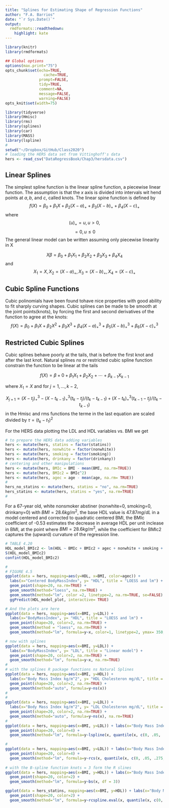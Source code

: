 ```yaml
---
title: "Splines for Estimating Shape of Regression Functions"
author: "F.A. Barrios"
date: "`r Sys.Date()`"
output:
  rmdformats::readthedown:
    highlight: kate
---
```



```r
library(knitr)
library(rmdformats)

## Global options
options(max.print="75")
opts_chunk$set(echo=TRUE,
	             cache=TRUE,
               prompt=FALSE,
               tidy=TRUE,
               comment=NA,
               message=FALSE,
               warning=FALSE)
opts_knit$set(width=75)
```

```r
library(tidyverse)
library(Hmisc)
library(rms)
library(splines)
library(car)
library(MASS)
library(lspline)
#
setwd("~/Dropbox/GitHub/Class2020")
# loading the HERS data set from Vittinghoff's data
hers <- read_csv("DataRegressBook/Chap3/hersdata.csv")
```

## Linear Splines

The simplest spline function is the linear spline function, a piecewise linear function. The assumption is that the $x$ axis is divided into intervals wit hend points at $a, b,$ and $c$, called knots. The linear spine function is defined by
$$ f(X) = \beta_0 + \beta_1 X + \beta_2 (X-a)_+ + \beta_3 (X-b)_+ + \beta_4 (X-c)_+ $$
where
$$ (u)_+  =  u, u>0,$$
$$ = 0, u \leq 0 $$
The general linear model can be written assuming only piecewise linearity in X

$$ X \beta = \beta_0 + \beta_1 X_1 + \beta_2 X_2 + \beta_3 X_3 + \beta_4 X_4 $$
and
$$ X_1 = X , X_2 = (X-a)_+ , X_3 = (X-b)_+ , X_4 =(X-c)_+ $$

## Cubic Spline Functions

Cubic polinomials have been found tohave nice properties with good ability to fit sharply curving shapes.  Cubic splines can be made to be smooth at the joint points(knots), by forcing the first and second derivatives of the function to agree at the knots:
$$ f(X) = \beta_0 + \beta_1 X + \beta_2 X^2 + \beta_3 X^3 + \beta_4 (X-a)^{3}_+ + \beta_5 (X-b)^{3}_+ + \beta_6 (X-c)^{3}_+ $$

## Restricted Cubic Splines

Cubic splines behave poorly at the tails, that is before the first knot and after the last knot. Natural splines $ns$ or restricted cubic spline function constrain the function to be linear at the tails

$$f(X) = \beta+0 + \beta_1 X_1 + \beta_2 X_2 + \cdots + \beta_{k-1} X_{k-1}$$


where $X_1 = X$ and for $j= 1, \dots ,k-2$,


$$ X_{j+1} = (X - t_j)^{3}_+ - (X - t_{k-1})^{3}_+(t_k - t_j)/(t_k - t_{k-1}) + (X - t_k)^{3}_+(t_{k-1} - t_j)/(t_k - t_{k-1}) $$
in the Hmisc and rms functions the terme in the last equation are scaled divided by $\tau = (t_k - t_1)^2$

For the HERS data plotting the LDL and HDL variables vs. BMI we get

```r
# to prepare the HERS data adding variables
hers <- mutate(hers, statins = factor(statins))
hers <- mutate(hers, nonwhite = factor(nonwhite))
hers <- mutate(hers, smoking = factor(smoking))
hers <- mutate(hers, drinkany = factor(drinkany))
# centering and other manipulations
hers <- mutate(hers, BMIc = BMI - mean(BMI, na.rm=TRUE))
hers <- mutate(hers, BMIc2 = BMIc^2)
hers <- mutate(hers, agec = age - mean(age, na.rm= TRUE))
#
hers_no_statins <- mutate(hers, statins = "no", na.rm=TRUE)
hers_statins <- mutate(hers, statins = "yes", na.rm=TRUE)
#
```

For a 67-year old, white nonsmoker abstiner (nonwhite=0, smoking=0, drinkany=0) with $BMI = 28.6 kg/m^2$, the base HDL value is $47.87 mg/dL$ in a model centered and corrected to quadratic centered BMI, the BMIc coefficient of -0.53 estimates the decrease in average HDL per unit inclease in BMI, at the point where $BMI = 28.6 kg/m^2$, while the coefficient for BMIc2 captures the (upward) curvature of the regression line.

```r
# TABLE 4.20
HDL_model_BMIc2 <- lm(HDL ~ BMIc + BMIc2 + agec + nonwhite + smoking + drinkany, data=hers)
S(HDL_model_BMIc2)
confint(HDL_model_BMIc2)

#
# FIGURE 4.5
ggplot(data = hers, mapping=aes(y=HDL, x=BMI, color=agec)) +
  labs(x="Centered BodyMassIndex", y= "HDL", title = "LOESS and lm") + 
  geom_point(shape=20, na.rm=TRUE) +
  geom_smooth(method="loess", na.rm=TRUE) +
  geom_smooth(method="lm", color =2, linetype=2, na.rm=TRUE, se=FALSE) +
  ggPredict(HDL_model_plot, interactive= TRUE)
```

```r
# And the plots are here
ggplot(data = hers, mapping=aes(x=BMI, y=LDL)) +
  labs(x="BodyMassIndex", y= "HDL", title = "LOESS and lm") + 
  geom_point(shape=20, color=2, na.rm=TRUE) + 
  geom_smooth(method = "loess", na.rm=TRUE) +
  geom_smooth(method="lm", formula=y~x, color=1, linetype=2, ymax= 350, ymin=50, na.rm=TRUE)

# now with splines
ggplot(data = hers, mapping=aes(x=BMI, y=LDL)) +
  labs(x="BodyMassIndex", y= "LDL", title = "Linear model") + 
  geom_point(shape=20, color=2, na.rm=TRUE) + 
  geom_smooth(method="lm", formula=y~x, na.rm=TRUE)
#
# with the splines R package functions ns Natural Splines
ggplot(data = hers, mapping=aes(x=BMI, y=HDL)) + 
  labs(x="Body Mass Index kg/m^2", y= "HDL Cholesteron mg/dL", title = "Natural Splines") + 
  geom_point(shape=20, color=2, na.rm=TRUE) + 
  geom_smooth(method="auto", formula=y~ns(x))
#
#
ggplot(data = hers, mapping=aes(x=BMI, y=LDL)) + 
  labs(x="Body Mass Index kg/m^2", y= "LDL Cholesteron mg/dL", title = "Natural Splines") + 
  geom_point(shape=20, color=2, na.rm=TRUE) + 
  geom_smooth(method="auto", formula=y~ns(x), na.rm=TRUE)
#
ggplot(data = hers, mapping=aes(x=BMI, y=LDL)) + labs(x="Body Mass Index kg/m^2", y= "LDL Cholesteron mg/dL", title = "Linear Splines") + 
  geom_point(shape=20, color=4) + 
  geom_smooth(method="lm", formula=y~lspline(x, quantile(x, c(0, .05, .275, .5, .775, .95, 1), include.lowest = TRUE)))

#
ggplot(data = hers, mapping=aes(x=BMI, y=LDL)) + labs(x="Body Mass Index kg/m^2", y= "LDL Cholesteron mg/dL", title = "Linear Splines") + 
  geom_point(shape=20, color=4) + 
  geom_smooth(method="lm", formula=y~rcs(x, quantile(x, c(0, .05, .275, .5, .775, .95, 1), include.lowest = TRUE)))
              
# with the B-spline function knots = 3 form the R slines
ggplot(data = hers, mapping=aes(x=BMI, y=HDL)) + labs(x="Body Mass Index kg/m^2", y= "HDL Cholesteron mg/dL", title = "Restricted Cubic Splines") + 
  geom_point(shape=20, color=2) + 
  geom_smooth(method="lm", formula=y~bs(x, df = 3))

ggplot(data = hers_statins, mapping=aes(x=BMI, y=HDL)) + labs(x="Body Mass Index kg/m^2", y= "HDL Cholesteron mg/dL", title = "Restricted Cubic Splines 7 knots") +
  geom_point(shape=20, color=2) + 
  geom_smooth(method="lm", formula=y~rcspline.eval(x, quantile(x, c(0, .05, .275, .5, .775, .95, 1), include.lowest = TRUE)))
```

